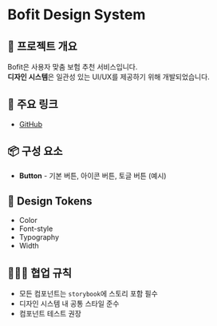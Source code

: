 
<Meta title="Introduction" />

# Bofit Design System

## 📌 프로젝트 개요

Bofit은 사용자 맞춤 보험 추천 서비스입니다.  
**디자인 시스템**은 일관성 있는 UI/UX를 제공하기 위해 개발되었습니다.

## 🔗 주요 링크

- [GitHub](https://github.com/team-bofit/bofit-client)

## 📦 구성 요소

- **Button** - 기본 버튼, 아이콘 버튼, 토글 버튼 (예시)

## 🎨 Design Tokens

- Color
- Font-style
- Typography
- Width

## 🧑🏻‍💻 협업 규칙

- 모든 컴포넌트는 `storybook`에 스토리 포함 필수
- 디자인 시스템 내 공통 스타일 준수
- 컴포넌트 테스트 권장
